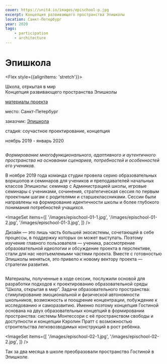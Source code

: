 ```yaml
---
cover: https://unit4.io/images/epischool-p.jpg
excerpt: Концепция развивающего пространства Эпишколы
location: Санкт-Петербург
year: 2020
tags:
    - participation
    - architecture
---
```

# Эпишкола

<Flex style={{alignItems: 'stretch'}}>
<Flex col>

Школа, отркытая в мир<br/>
Концепция развивающего пространства Эпишколы

<p style={{flex: '0 1 auto'}}>

[материалы проекта](https://disk.yandex.ru/i/rIcaAuDmXqWxsg)
</p>
</Flex>

<div>
<p><BlackHighlight>место:</BlackHighlight> Санкт-Петербург</p>

[]()<BlackHighlight>заказчик:</BlackHighlight> [Эпишкола](http://epischool.ru/)

<p><BlackHighlight>стадия:</BlackHighlight> соучастное проектирование, концепция</p>

ноябрь 2019 - январь 2020
</div>
</Flex>

<Flex>
<div style={{flex: 0.5}}>
    <Image src='/images/epischool-00.jpg' width={2500} height={1886} alt='' />
</div>

<Flex col>

*Формирование многофункционального, адаптивного и аутентичного пространства на основании сценариев, потребностей и особенностей его учеников.*
</Flex>
</Flex>

В ноябре 2019 года команда студии провела серию образовательных воркшопов и семинаров для учеников и преподавателей начальных классов Эпишколы: семинар с Администрацией школы, игровые семинары с учениками, сочинения, стратегическая сессия по первым проектным шагам с родителями и старшеклассниками. Сессии были направлены на формирование идентичности школы и более глубокого понимания потребностей учащихся. 

<ImageSet
    items={[
        '/images/epischool-01-1.jpg',
        '/images/epischool-01-2.jpg',
        '/images/epischool-01-3.jpg',
    ]}
/>

Дизайн — это лишь часть большей экосистемы, сочетающей в себе процессы, в поддержку которых он может выступать. Поэтому изучение главного пользователя — ученика, рассмотрение образовательной идеологии и обсуждение проекта в перспективе, стали для нас неотъемлемыми частями проекта. Вместе с готовностью Эпишколы меняться, это привело к новому вектору проекта — стратегии развития.

<WideBlock>
    <Image src='/images/epischool-03.jpg' width={1693} height={502} alt='' />
</WideBlock>

Материалы, полученные в ходе сессии, послужили основой для разработки подходов к проектированию образовательной среды “Школа, открытая в мир”. Задачи образовательного пространства: стимулирование эмоциональной и физической автономности школьников, возможность и поощрение концентрации, побуждение к исследованию и саморазвитию. Именно поэтому концепция Гостиной основана на двух образовательных концепций в формировании пространства: системы Монтессори с её пространством свободы и доступности и концепции Кэролин Пратт с возможностью строительства легковозводимых конструкций в рост ребёнка.

<ImageSet
    items={[
        '/images/epischool-02-1.jpg',
        '/images/epischool-02-2.jpg',
    ]}
/>

Так за два месяца в школе преобразовали пространство Гостиной в Эпишколе.